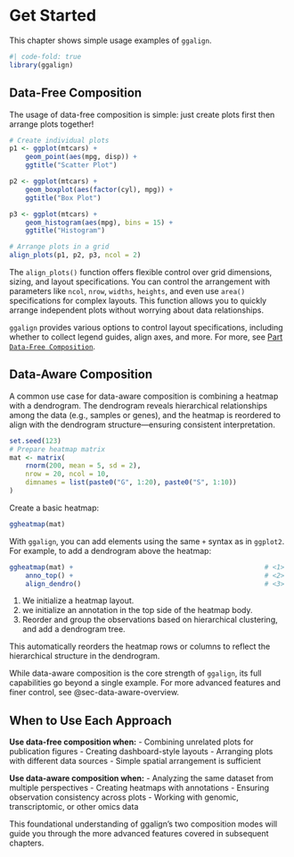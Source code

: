 # Get Started {#sec-get-started}

This chapter shows simple usage examples of `ggalign`.

```r
#| code-fold: true
library(ggalign)
```

## Data-Free Composition

The usage of data-free composition is simple: just create plots first then
arrange plots together!

```r
# Create individual plots
p1 <- ggplot(mtcars) +
    geom_point(aes(mpg, disp)) +
    ggtitle("Scatter Plot")

p2 <- ggplot(mtcars) +
    geom_boxplot(aes(factor(cyl), mpg)) +
    ggtitle("Box Plot")

p3 <- ggplot(mtcars) +
    geom_histogram(aes(mpg), bins = 15) +
    ggtitle("Histogram")

# Arrange plots in a grid
align_plots(p1, p2, p3, ncol = 2)
```

The `align_plots()` function offers flexible control over grid dimensions,
sizing, and layout specifications. You can control the arrangement with
parameters like `ncol`, `nrow`, `widths`, `heights`, and even use `area()`
specifications for complex layouts. This function allows you to quickly arrange independent plots without worrying about data relationships.

`ggalign` provides various options to control layout specifications, including
whether to collect legend guides, align axes, and more. For more, see [Part
`Data-Free Composition`](#).

## Data-Aware Composition

A common use case for data-aware composition is combining a heatmap with a
dendrogram. The dendrogram reveals hierarchical relationships among the data
(e.g., samples or genes), and the heatmap is reordered to align with the
dendrogram structure—ensuring consistent interpretation.

```r
set.seed(123)
# Prepare heatmap matrix
mat <- matrix(
    rnorm(200, mean = 5, sd = 2),
    nrow = 20, ncol = 10,
    dimnames = list(paste0("G", 1:20), paste0("S", 1:10))
)
```

Create a basic heatmap:
```r
ggheatmap(mat)
```

With `ggalign`, you can add elements using the same `+` syntax as in `ggplot2`.
For example, to add a dendrogram above the heatmap:
```r
ggheatmap(mat) +                                                # <1>
    anno_top() +                                                # <2>
    align_dendro()                                              # <3>
```

  1. We initialize a heatmap layout.
  2. we initialize an annotation in the top side of the heatmap body.
  3. Reorder and group the observations based on hierarchical clustering, and
  add a dendrogram tree.

This automatically reorders the heatmap rows or columns to reflect the
hierarchical structure in the dendrogram.

While data-aware composition is the core strength of `ggalign`, its full
capabilities go beyond a single example. For more advanced features and finer
control, see @sec-data-aware-overview.

## When to Use Each Approach

**Use data-free composition when:**
- Combining unrelated plots for publication figures
- Creating dashboard-style layouts
- Arranging plots with different data sources
- Simple spatial arrangement is sufficient

**Use data-aware composition when:**
- Analyzing the same dataset from multiple perspectives
- Creating heatmaps with annotations
- Ensuring observation consistency across plots
- Working with genomic, transcriptomic, or other omics data

This foundational understanding of ggalign's two composition modes will guide you through the more advanced features covered in subsequent chapters.


